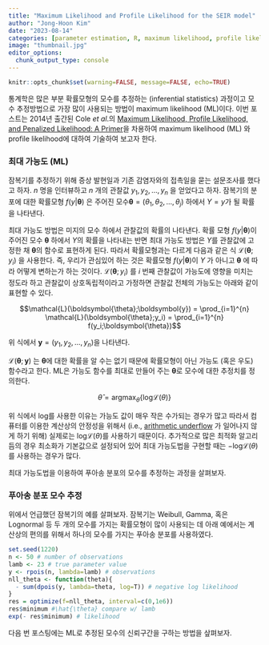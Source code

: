 ```yaml
---
title: "Maximum Likelihood and Profile Likelihood for the SEIR model"
author: "Jong-Hoon Kim"
date: "2023-08-14"
categories: [parameter estimation, R, maximum likelihood, profile likelihood]
image: "thumbnail.jpg"
editor_options: 
  chunk_output_type: console
---
```


```r
knitr::opts_chunk$set(warning=FALSE, message=FALSE, echo=TRUE)
```

통계학은 많은 부분 확률모형의 모수를 추정하는 (inferential statistics) 과정이고 모수 추정방법으로 가장 많이 사용되는 방법이 maximum likelihood (ML)이다. 이번 포스트는 2014년 출간된 Cole *et al*.의 [Maximum Likelihood, Profile Likelihood, and Penalized Likelihood: A Primer](https://academic.oup.com/aje/article/179/2/252/123902)을 차용하여 maximum likelihood (ML) 와 profile likelihood에 대하여 기술하여 보고자 한다.

### 최대 가능도 (ML)

잠복기를 추정하기 위해 증상 발현일과 기존 감염자와의 접촉일을 묻는 설문조사를 했다고 하자. $n$ 명을 인터뷰하고 $n$ 개의 관찰값 $y_1, y_2, ..., y_n$ 을 얻었다고 하자. 잠복기의 분포에 대한 확률모형 $f (y|\boldsymbol{\theta})$ 은 주어진 모수$\boldsymbol{\theta}=(\theta_1, \theta_2, ..., \theta_j)$ 하에서 $Y=y$가 될 확률을 나타낸다.

최대 가능도 방법은 미지의 모수 하에서 관찰값의 확률의 나타낸다. 확률 모형 $f(y|\boldsymbol{\theta})$이 주어진 모수 $\boldsymbol{\theta}$ 하에서 $Y$의 확률을 나타내는 반면 최대 가능도 방법은 $Y$를 관찰값에 고정한 채 $\boldsymbol{\theta}$의 함수로 표현하게 된다. 따라서 확률모형과는 다르게 다음과 같은 식 $\mathcal{L}(\boldsymbol{\theta};y_i)$ 을 사용한다. 즉, 우리가 관심있어 하는 것은 확률모형 $f (y|\boldsymbol{\theta})$이 $Y$ 가 아니고 $\boldsymbol{\theta}$ 에 따라 어떻게 변하는가 하는 것이다. $\mathcal{L}(\boldsymbol{\theta};y_i)$ 를 $i$ 번째 관찰값이 가능도에 영향을 미치는 정도라 하고 관찰값이 상호독립적이라고 가정하면 관찰값 전체의 가능도는 아래와 같이 표현할 수 있다.

$$\mathcal{L}(\boldsymbol{\theta};\boldsymbol{y}) = \prod_{i=1}^{n} \mathcal{L}(\boldsymbol{\theta};y_i) = \prod_{i=1}^{n} f(y_i;\boldsymbol{\theta})$$

위 식에서 $\boldsymbol{y}=(y_1, y_2, ..., y_n)$을 나타낸다.

$\mathcal{L}(\boldsymbol{\theta};\boldsymbol{y})$ 는 $\boldsymbol{\theta}$에 대한 확률을 알 수는 없기 때문에 확률모형이 아닌 가능도 (혹은 우도) 함수라고 한다. ML은 가능도 함수를 최대로 만들어 주는 $\boldsymbol{\theta}$로 모수에 대한 추정치를 정의한다.

$$\hat{\theta} = \textrm{argmax}_{\theta}\{{\mathrm{log} \mathcal{L}(\theta)}\}$$

위 식에서 $\mathrm{log}$를 사용한 이유는 가능도 값이 매우 작은 수가되는 경우가 많고 따라서 컴퓨터를 이용한 계산상의 안정성을 위해서 (i.e., [arithmetic underflow](https://en.wikipedia.org/wiki/Arithmetic_underflow) 가 일어나지 않게 하기 위해) 실제로는 $\mathrm{log} \mathcal{L}(\theta)$를 사용하기 때문이다. 추가적으로 많은 최적화 알고리듬의 경우 최소화가 기본값으로 설정되어 있어 최대 가능도법을 구현할 때는 $-\mathrm{log} \mathcal{L}(\theta)$를 사용하는 경우가 많다.

최대 가능도법을 이용하여 푸아송 분포의 모수를 추정하는 과정을 살펴보자.

### 푸아송 분포 모수 추정

위에서 언급했던 잠복기의 예를 살펴보자. 잠복기는 Weibull, Gamma, 혹은 Lognormal 등 두 개의 모수를 가지는 확률모형이 많이 사용되는 데 아래 예에서는 계산상의 편의를 위해서 하나의 모수를 가지는 푸아송 분포를 사용하였다.

```r
set.seed(1220)
n <- 50 # number of observations
lamb <- 23 # true parameter value
y <- rpois(n, lambda=lamb) # observations
nll_theta <- function(theta){
  - sum(dpois(y, lambda=theta, log=T)) # negative log likelihood
}
res = optimize(f=nll_theta, interval=c(0,1e6))
res$minimum #\hat{\theta} compare w/ lamb
exp(- res$minimum) # likelihood
```

다음 번 포스팅에는 ML로 추정된 모수의 신뢰구간을 구하는 방법을 샆펴보자.
